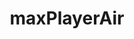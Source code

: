 ---
title: maxPlayerAir
description: maxPlayerAir
sidebar:
  label: maxPlayerAir
  order: 1
  badge:
    text: Outdated
    variant: caution
---